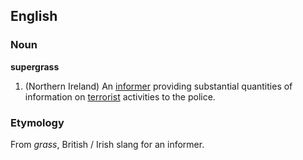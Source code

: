 ==English==
===Noun===
'''supergrass'''
#(Northern Ireland) An [[informer]] providing substantial quantities of information on [[terrorist]] activities to the police.

===Etymology===
From ''grass'', British / Irish slang for an informer.